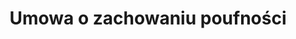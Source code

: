 ---
slug: umowa-o-zachowaniu-poufnosci
title: Umowa o zachowaniu poufności
categories: [biznes, praca]
---